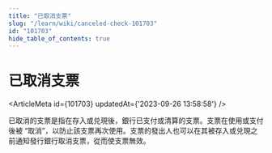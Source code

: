 ```yaml
---
title: "已取消支票"
slug: "/learn/wiki/canceled-check-101703"
id: "101703"
hide_table_of_contents: true
---
```



# 已取消支票

<ArticleMeta id={101703} updatedAt={'2023-09-26 13:58:58'} />
<div className='border-solid border-b border-t-0 my-4 border-[var(--ifm-color-gray-300)]' />

已取消的支票是指在存入或兑現後，銀行已支付或清算的支票。支票在使用或支付後被 “取消”，以防止該支票再次使用。支票的發出人也可以在其被存入或兑現之前通知發行銀行取消支票，從而使支票無效。
